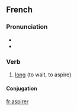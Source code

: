 ==French==

===Pronunciation===
* {{IPA|/as.pi.ʁe/|lang=fr}}
* {{audio|Fr-aspirer.ogg|aspirer}}

===Verb===
{{infl|fr|verb|head=aspirer à}}

# [[long]] (to wait, to aspire)

====Conjugation====
{{fr-conj-er|aspir}}
{{tbot entry|French|long|2008|January|fr}}

[[fr:aspirer]]